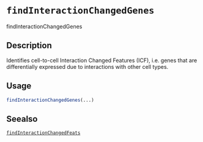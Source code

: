 # `findInteractionChangedGenes`

findInteractionChangedGenes


## Description

Identifies cell-to-cell Interaction Changed Features (ICF),
 i.e. genes that are differentially expressed due to interactions with other cell types.


## Usage

```r
findInteractionChangedGenes(...)
```


## Seealso

[`findInteractionChangedFeats`](#findinteractionchangedfeats)


